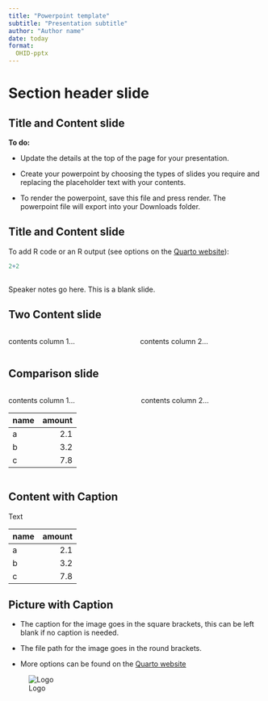 ```yaml
---
title: "Powerpoint template"
subtitle: "Presentation subtitle"
author: "Author name"
date: today
format:
  OHID-pptx
---
```


# Section header slide

## Title and Content slide

**To do:**

-   Update the details at the top of the page for your presentation.

-   Create your powerpoint by choosing the types of slides you require and replacing the placeholder text with your contents.

-   To render the powerpoint, save this file and press render. The powerpoint file will export into your Downloads folder.

## Title and Content slide

To add R code or an R output (see options on the [Quarto website](https://quarto.org/docs/reference/cells/cells-knitr.html#overview)):

```r
2+2

```

## 

::: notes
Speaker notes go here. This is a blank slide.
:::

## Two Content slide

::: columns
::: column
contents column 1...
:::

::: column
contents column 2...
:::
:::

## Comparison slide

::: columns
::: column
contents column 1...

| name | amount |
|------|-------:|
| a    |    2.1 |
| b    |    3.2 |
| c    |    7.8 |
:::

::: column
contents column 2...
:::
:::

## Content with Caption

Text

| name | amount |
|------|-------:|
| a    |    2.1 |
| b    |    3.2 |
| c    |    7.8 |

## Picture with Caption

-   The caption for the image goes in the square brackets, this can be left blank if no caption is needed.

-   The file path for the image goes in the round brackets.

-   More options can be found on the [Quarto website](https://quarto.org/docs/authoring/figures.html)

![Logo](_extensions/govuk-standard/assets/images/govuk-opengraph-image.png)
